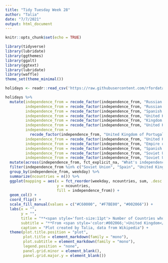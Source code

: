 ```yaml
---
title: "Tidy Tuesday Week 28"
author: "Talia"
date: "7/7/2021"
output: html_document
---
```


```r
knitr::opts_chunk$set(echo = TRUE)
```

```r
library(tidyverse)     
library(lubridate)     
library(ggthemes)      
library(ggalt)
library(ggtext)
library(lubridate)
library(waffle)
theme_set(theme_minimal())
```

```r
holidays <- readr::read_csv('https://raw.githubusercontent.com/rfordatascience/tidytuesday/master/data/2021/2021-07-06/holidays.csv')
```

```r
holidays %>% 
  mutate(independence_from = recode_factor(independence_from, "Russian Soviet Federative Socialist Republic" = "Soviet Union"),
         independence_from = recode_factor(independence_from, "Russian Soviet Federative Socialist Republic and German Empire" = "Soviet Union"),
         independence_from = recode_factor(independence_from, "Spanish Empire" = "Spain"),
         independence_from = recode_factor(independence_from, "United Kingdom of Great Britain" = "United Kingdom"),
         independence_from = recode_factor(independence_from, "Kingdom of Great Britain" = "United Kingdom"),
         independence_from = recode_factor(independence_from, "United Kingdom of Great Britain and Ireland" = "United Kingdom"),
         independence_from = 
           recode_factor(independence_from, "United Kingdom of Portugal, Brazil and the Algarves" = "Portugal"),
         independence_from = recode_factor(independence_from, "United Kingdom and the British Mandate for Palestine" = "United Kingdom"),
         independence_from = recode_factor(independence_from, "Empire of Japan and France" = "Empire of Japan"),
         independence_from = recode_factor(independence_from, "Spanish Empire[72]" = "Spain"),
         independence_from = recode_factor(independence_from, "Soviet Union[80]" = "Soviet Union"),
         independence_from = recode_factor(independence_from, "Soviet Union[55]" = "Soviet Union")) %>%
  mutate(across(independence_from, fct_explicit_na, "What's independence?")) %>% 
  filter(independence_from %in% c("Soviet Union", "Spain", "United Kingdom")) %>% 
  group_by(independence_from, weekday) %>% 
  summarize(ncountries = n()) %>% 
  ggplot(mapping = aes(x = fct_reorder(weekday, ncountries, sum, .desc = FALSE), 
                       y = ncountries, 
                       fill = independence_from)) + 
  geom_col() +
  coord_flip() +
  scale_fill_manual(values = c("#C60000", "#F7BE00", "#002066")) +
  labs(x = "",
       y = "",
       title = "**<span style='font-size:11pt'> Number of Countries who Gained Independence**",
       subtitle = "**From <span style='color:#002066;'>United Kingdom</span>, <span style='color: #F7BE00;'>Spain</span>, and <span style = 'color: #C60000;'>Soviet Union</span> Per Weekday**",
       caption = "Plot created by Talia, data from Wikipedia") +
  theme(plot.title.position = "plot",
        plot.title = element_markdown(family = "mono"),
        plot.subtitle = element_markdown(family = "mono"),
        legend.position = "none",
        panel.grid.minor = element_blank(),
        panel.grid.major.y = element_blank())
```












